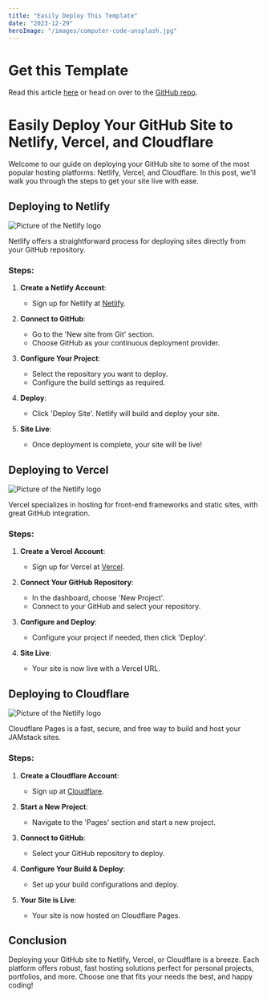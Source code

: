 ```yaml
---
title: "Easily Deploy This Template"
date: "2023-12-29"
heroImage: "/images/computer-code-unsplash.jpg"
---
```


# Get this Template

Read this article [here](/posts/Use-This-Template) or head on over to the [GitHub repo](https://github.com/sureshk999/blog-with-paginate).

# Easily Deploy Your GitHub Site to Netlify, Vercel, and Cloudflare

Welcome to our guide on deploying your GitHub site to some of the most popular hosting platforms: Netlify, Vercel, and Cloudflare. In this post, we'll walk you through the steps to get your site live with ease.

## Deploying to Netlify

![Picture of the Netlify logo](/images/netlify.svg)

Netlify offers a straightforward process for deploying sites directly from your GitHub repository.

### Steps:

1.  **Create a Netlify Account**:
    
    -   Sign up for Netlify at [Netlify](https://www.netlify.com/).
    
2.  **Connect to GitHub**:
    
    -   Go to the 'New site from Git' section.
    -   Choose GitHub as your continuous deployment provider.
    
3.  **Configure Your Project**:
    
    -   Select the repository you want to deploy.
    -   Configure the build settings as required.
    
4.  **Deploy**:
    
    -   Click 'Deploy Site'. Netlify will build and deploy your site.
    
5.  **Site Live**:
    
    -   Once deployment is complete, your site will be live!
    

## Deploying to Vercel

![Picture of the Netlify logo](/images/vercel.svg)

Vercel specializes in hosting for front-end frameworks and static sites, with great GitHub integration.

### Steps:

1.  **Create a Vercel Account**:
    
    -   Sign up for Vercel at [Vercel](https://vercel.com/).
    
2.  **Connect Your GitHub Repository**:
    
    -   In the dashboard, choose 'New Project'.
    -   Connect to your GitHub and select your repository.
    
3.  **Configure and Deploy**:
    
    -   Configure your project if needed, then click 'Deploy'.
    
4.  **Site Live**:
    
    -   Your site is now live with a Vercel URL.
    

## Deploying to Cloudflare

![Picture of the Netlify logo](/images/cloudflare.svg)

Cloudflare Pages is a fast, secure, and free way to build and host your JAMstack sites.

### Steps:

1.  **Create a Cloudflare Account**:
    
    -   Sign up at [Cloudflare](https://www.cloudflare.com/).
    
2.  **Start a New Project**:
    
    -   Navigate to the 'Pages' section and start a new project.
    
3.  **Connect to GitHub**:
    
    -   Select your GitHub repository to deploy.
    
4.  **Configure Your Build & Deploy**:
    
    -   Set up your build configurations and deploy.
    
5.  **Your Site is Live**:
    
    -   Your site is now hosted on Cloudflare Pages.
    

## Conclusion

Deploying your GitHub site to Netlify, Vercel, or Cloudflare is a breeze. Each platform offers robust, fast hosting solutions perfect for personal projects, portfolios, and more. Choose one that fits your needs the best, and happy coding!